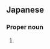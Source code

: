 ==Japanese==
{{ja-kanjitab|朝|長}}

===Proper noun===
{{ja-pos|proper|ともなが}}

# {{surname|lang=ja|sort=ともなが}}